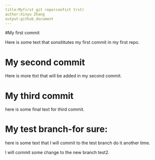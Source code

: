 ```yaml
---
title:Myfirst git repo(confict trst)
author:Xinyu Zhang
output:github_document
---
```


#My first commit

Here is some text that sonsititutes my first commit in my first repo.

# My second commit

Here is more ttxt that will be added in my second commit.

# My third commit 

here is some final text for third commit.

# My test branch-for sure:
here is some text that I will commit to the test branch do it another time.


I will commit some change to the new branch test2.

